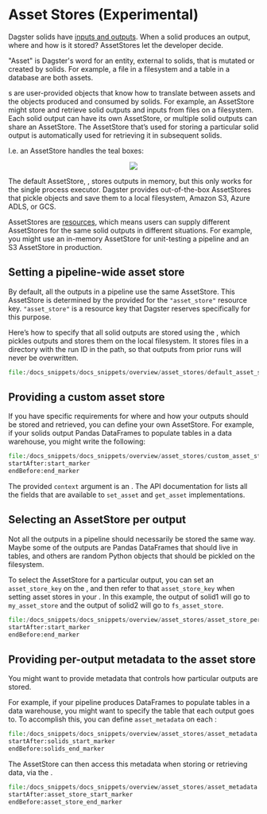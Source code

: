 
<DynamicMetaTags
  title="Asset Stores | Dagster"
  description="Asset Stores determine how to write solid outputs and read solid inputs. "
/>

# Asset Stores (Experimental)

Dagster solids have [inputs and outputs](/overview/solids-pipelines/solids#solid-inputs-and-outputs).  When a solid produces an output, where and how is it stored?  AssetStores let the developer decide.

"Asset" is Dagster's word for an entity, external to solids, that is mutated or created by solids.  For example, a file in a filesystem and a table in a database are both assets.

<PyObject module="dagster" object="AssetStore" />s are user-provided objects that know how to translate between assets and the objects produced and consumed by solids.  For example, an AssetStore might store and retrieve solid outputs and inputs from files on a filesystem.  Each solid output can have its own AssetStore, or multiple solid outputs can share an AssetStore.  The AssetStore that’s used for storing a particular solid output is automatically used for retrieving it in subsequent solids.

I.e. an AssetStore handles the teal boxes:

<p align="center">
  <img src="/assets/images/overview/asset-stores/asset-stores.png" />
</p>

The default AssetStore, <PyObject module="dagster" object="mem_asset_store" />, stores outputs in memory, but this only works for the single process executor.  Dagster provides out-of-the-box AssetStores that pickle objects and save them to a local filesystem, Amazon S3, Azure ADLS, or GCS.

AssetStores are [resources](/overview/modes-resources-presets/modes-resources), which means users can supply different AssetStores for the same solid outputs in different situations.  For example, you might use an in-memory AssetStore for unit-testing a pipeline and an S3 AssetStore in production.

## Setting a pipeline-wide asset store

By default, all the outputs in a pipeline use the same AssetStore.  This AssetStore is determined by the <PyObject module="dagster" object="ResourceDefinition" /> provided for the `"asset_store"` resource key.  `"asset_store"` is a resource key that Dagster reserves specifically for this purpose.

Here’s how to specify that all solid outputs are stored using the <PyObject module="dagster" object="fs_asset_store" />, which pickles outputs and stores them on the local filesystem.  It stores files in a directory with the run ID in the path, so that outputs from prior runs will never be overwritten.

```python literalinclude caption=default_asset_store.py
file:/docs_snippets/docs_snippets/overview/asset_stores/default_asset_store.py
```

## Providing a custom asset store

If you have specific requirements for where and how your outputs should be stored and retrieved, you can define your own AssetStore.  For example, if your solids output Pandas DataFrames to populate tables in a data warehouse, you might write the following:

```python literalinclude caption=custom_asset_store.py
file:/docs_snippets/docs_snippets/overview/asset_stores/custom_asset_store.py
startAfter:start_marker
endBefore:end_marker
```

The provided `context` argument is an <PyObject module="dagster" object="AssetStoreContext" />.  The API documentation for <PyObject module="dagster" object="AssetStoreContext" /> lists all the fields that are available to `set_asset` and `get_asset` implementations.

## Selecting an AssetStore per output

Not all the outputs in a pipeline should necessarily be stored the same way.  Maybe some of the outputs are Pandas DataFrames that should live in tables, and others are random Python objects that should be pickled on the filesystem.

To select the AssetStore for a particular output, you can set an `asset_store_key` on the <PyObject module="dagster" object="OutputDefinition" />, and then refer to that `asset_store_key` when setting asset stores in your <PyObject module="dagster" object="ModeDefinition" />.  In this example, the output of solid1 will go to `my_asset_store` and the output of solid2 will go to `fs_asset_store`.

```python literalinclude caption=asset_store_per_output.py
file:/docs_snippets/docs_snippets/overview/asset_stores/asset_store_per_output.py
startAfter:start_marker
endBefore:end_marker
```


## Providing per-output metadata to the asset store

You might want to provide metadata that controls how particular outputs are stored.

For example, if your pipeline produces DataFrames to populate tables in a data warehouse, you might want to specify the table that each output goes to.  To accomplish this, you can define `asset_metadata` on each <PyObject module="dagster" object="OutputDefinition" />:

```python literalinclude caption=asset_metadata.py
file:/docs_snippets/docs_snippets/overview/asset_stores/asset_metadata.py
startAfter:solids_start_marker
endBefore:solids_end_marker
```

The AssetStore can then access this metadata when storing or retrieving data, via the <PyObject module="dagster" object="AssetStoreContext" />.

```python literalinclude caption=asset_metadata.py
file:/docs_snippets/docs_snippets/overview/asset_stores/asset_metadata.py
startAfter:asset_store_start_marker
endBefore:asset_store_end_marker
```
